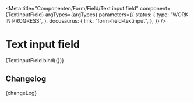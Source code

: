 
<Meta
  title="Componenten/Form/Field/Text input field"
  component={TextInputField}
  argTypes={argTypes}
  parameters={{
    status: {
      type: "WORK IN PROGRESS",
    },
    docusaurus: {
      link: "form-field-textinput",
    },
  }}
/>

# Text input field

<Canvas>
  <Story name="Text input field" args={{ ...defaultArgs, helperText: "Helper text" }}>
    {TextInputField.bind({})}
  </Story>
</Canvas>

<ArgsTable story="Text input field" />

## Changelog

<Description>{changeLog}</Description>
